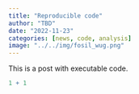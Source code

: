 ```yaml
---
title: "Reproducible code"
author: "TBD"
date: "2022-11-23"
categories: [news, code, analysis]
image: "../../img/fosil_wug.png"
---
```


This is a post with executable code.

```r
1 + 1
```
